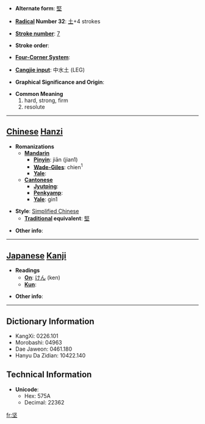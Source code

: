 * '''Alternate form''': [[堅]]

* '''[[Wiktionary:Chinese radical index| Radical]] Number 32''': [[Wiktionary:Chinese radical index 土|土]]+4 strokes

* '''[[Wiktionary:Chinese total strokes index|Stroke number]]''': [[Wiktionary:Chinese total strokes index 7|7]]

* '''Stroke order''': 

* '''[[Wiktionary:Chinese four corner index|Four-Corner System]]''': 

* '''[[Wiktionary:Chinese Cangjie index|Cangjie input]]''': 中水土 (LEG)

* '''Graphical Significance and Origin''': 

* '''Common Meaning'''
*#hard, strong, firm
*# resolute


----

== [[Chinese]] [[Hanzi]] ==

* '''Romanizations'''
** '''[[Mandarin]]'''
*** '''[[Pinyin]]''': jiān (jian1)
*** '''[[Wade-Giles]]''': chien<sup>1</sup>
*** '''[[Yale]]''': 
** '''[[Cantonese]]'''
*** '''[[Jyutping]]''':
*** '''[[Penkyamp]]''': 
*** '''[[Yale]]''': gin1

* '''Style''': [[Simplified Chinese]] 
** '''[[Traditional Chinese|Traditional]] equivalent''': [[堅]]

* '''Other info''': 

----

== [[Japanese]] [[Kanji]] ==

* '''Readings'''
** '''[[On]]''': [[けん]] (ken)
** '''[[Kun]]''': 

* '''Other info''':  

----

== Dictionary Information ==

* KangXi: 0226.101
* Morobashi: 04963
* Dae Jaweon: 0461.180
* Hanyu Da Zidian: 10422.140

== Technical Information ==

* '''Unicode''':
** Hex: 575A
** Decimal: 22362

[[fr:坚]]